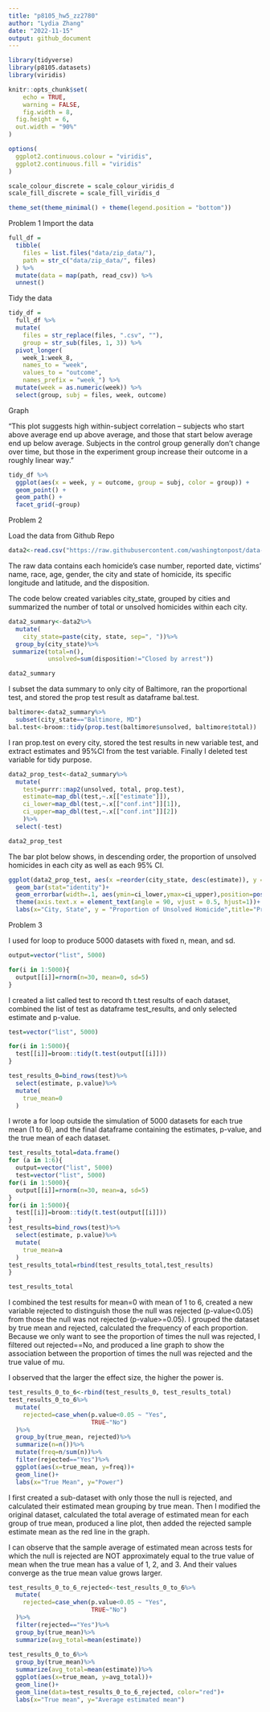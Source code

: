 ```yaml
---
title: "p8105_hw5_zz2780"
author: "Lydia Zhang"
date: "2022-11-15"
output: github_document
---
```


```r
library(tidyverse)
library(p8105.datasets)
library(viridis)

knitr::opts_chunk$set(
	echo = TRUE,
	warning = FALSE,
	fig.width = 8, 
  fig.height = 6,
  out.width = "90%"
)

options(
  ggplot2.continuous.colour = "viridis",
  ggplot2.continuous.fill = "viridis"
)

scale_colour_discrete = scale_colour_viridis_d
scale_fill_discrete = scale_fill_viridis_d

theme_set(theme_minimal() + theme(legend.position = "bottom"))
```

Problem 1
Import the data
```r
full_df = 
  tibble(
    files = list.files("data/zip_data/"),
    path = str_c("data/zip_data/", files)
  ) %>% 
  mutate(data = map(path, read_csv)) %>% 
  unnest()
```
Tidy the data
```r
tidy_df = 
  full_df %>% 
  mutate(
    files = str_replace(files, ".csv", ""),
    group = str_sub(files, 1, 3)) %>% 
  pivot_longer(
    week_1:week_8,
    names_to = "week",
    values_to = "outcome",
    names_prefix = "week_") %>% 
  mutate(week = as.numeric(week)) %>% 
  select(group, subj = files, week, outcome)
```
Graph

"This plot suggests high within-subject correlation -- subjects who start above average end up above average, and those that start below average end up below average. Subjects in the control group generally don't change over time, but those in the experiment group increase their outcome in a roughly linear way."
```r
tidy_df %>% 
  ggplot(aes(x = week, y = outcome, group = subj, color = group)) + 
  geom_point() + 
  geom_path() + 
  facet_grid(~group)
```
Problem 2

Load the data from Github Repo
```r
data2<-read.csv("https://raw.githubusercontent.com/washingtonpost/data-homicides/master/homicide-data.csv")
```

The raw data contains each homicide's case number, reported date, victims' name, race, age, gender, the city and state of homicide, its specific longitude and latitude, and the disposition.

The code below created variables city_state, grouped by cities and summarized the number of total or unsolved homicides within each city.
```r
data2_summary<-data2%>%
  mutate(
    city_state=paste(city, state, sep=", "))%>%
  group_by(city_state)%>%
 summarize(total=n(),
           unsolved=sum(disposition!="Closed by arrest"))

data2_summary
```
I subset the data summary to only city of Baltimore, ran the proportional test, and stored the prop test result as dataframe bal.test.
```r
baltimore<-data2_summary%>%
  subset(city_state=="Baltimore, MD")
bal.test<-broom::tidy(prop.test(baltimore$unsolved, baltimore$total))
```

I ran prop.test on every city, stored the test results in new variable test, and extract estimates and 95%CI from the test variable. Finally I deleted test variable for tidy purpose.
```r
data2_prop_test<-data2_summary%>%
  mutate(
    test=purrr::map2(unsolved, total, prop.test),
    estimate=map_dbl(test,~.x[["estimate"]]),
    ci_lower=map_dbl(test,~.x[["conf.int"]][1]),
    ci_upper=map_dbl(test,~.x[["conf.int"]][2])
    )%>%
  select(-test)

data2_prop_test
```
The bar plot below shows, in descending order, the proportion of unsolved homicides in each city as well as each 95% CI.
```r
ggplot(data2_prop_test, aes(x =reorder(city_state, desc(estimate)), y = estimate)) +
  geom_bar(stat="identity")+
  geom_errorbar(width=.1, aes(ymin=ci_lower,ymax=ci_upper),position=position_dodge(width=0.5))+
  theme(axis.text.x = element_text(angle = 90, vjust = 0.5, hjust=1))+
  labs(x="City, State", y = "Proportion of Unsolved Homicide",title="Proportion of Unsolved Homicide in Each City")
```

Problem 3

I used for loop to produce 5000 datasets with fixed n, mean, and sd.
```r
output=vector("list", 5000)

for(i in 1:5000){
  output[[i]]=rnorm(n=30, mean=0, sd=5)
}
```
I created a list called test to record th t.test results of each dataset, combined the list of test as dataframe test_results, and only selected estimate and p-value.
```r
test=vector("list", 5000)

for(i in 1:5000){
  test[[i]]=broom::tidy(t.test(output[[i]]))
}

test_results_0=bind_rows(test)%>%
  select(estimate, p.value)%>%
  mutate(
    true_mean=0
  )
```

I wrote a for loop outside the simulation of 5000 datasets for each true mean (1 to 6), and the final dataframe containing the estimates, p-value, and the true mean of each dataset. 
```r
test_results_total=data.frame()
for (a in 1:6){
  output=vector("list", 5000)
  test=vector("list", 5000)
for(i in 1:5000){
  output[[i]]=rnorm(n=30, mean=a, sd=5)
}
for(i in 1:5000){
  test[[i]]=broom::tidy(t.test(output[[i]]))
}
test_results=bind_rows(test)%>%
  select(estimate, p.value)%>%
  mutate(
    true_mean=a
  )
test_results_total=rbind(test_results_total,test_results)
}

test_results_total
```

I combined the test results for mean=0 with mean of 1 to 6, created a new variable rejected to distinguish those the null was rejected (p-value<0.05) from those the null was not rejected (p-value>=0.05). I grouped the dataset by true mean and rejected, calculated the frequency of each proportion. Because we only want to see the proportion of times the null was rejected, I filtered out rejected==No, and produced a line graph to show the association between the proportion of times the null was rejected and the true value of mu. 

I observed that the larger the effect size, the higher the power is. 
```r
test_results_0_to_6<-rbind(test_results_0, test_results_total)
test_results_0_to_6%>%
  mutate(
    rejected=case_when(p.value<0.05 ~ "Yes",
                       TRUE~"No")
  )%>%
  group_by(true_mean, rejected)%>%
  summarize(n=n())%>%
  mutate(freq=n/sum(n))%>%
  filter(rejected=="Yes")%>%
  ggplot(aes(x=true_mean, y=freq))+
  geom_line()+
  labs(x="True Mean", y="Power")
```

I first created a sub-dataset with only those the null is rejected, and calculated their estimated mean grouping by true mean. Then I modified the original dataset, calculated the total average of estimated mean for each group of true mean, produced a line plot, then added the rejected sample estimate mean as the red line in the graph.

I can observe that the sample average of estimated mean across tests for which the null is rejected are NOT approximately equal to the true value of mean when the true mean has a value of 1, 2, and 3. And their values converge as the true mean value grows larger. 
```r
test_results_0_to_6_rejected<-test_results_0_to_6%>%
  mutate(
    rejected=case_when(p.value<0.05 ~ "Yes",
                       TRUE~"No")
  )%>%
  filter(rejected=="Yes")%>%
  group_by(true_mean)%>%
  summarize(avg_total=mean(estimate))
  
test_results_0_to_6%>%
  group_by(true_mean)%>%
  summarize(avg_total=mean(estimate))%>%
  ggplot(aes(x=true_mean, y=avg_total))+
  geom_line()+
  geom_line(data=test_results_0_to_6_rejected, color="red")+
  labs(x="True mean", y="Average estimated mean")
```





